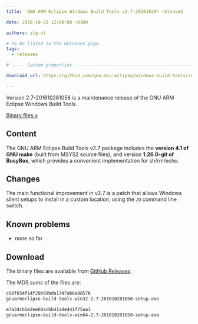 ```yaml
---
title:  GNU ARM Eclipse Windows Build Tools v2.7-20161028* released

date: 2016-10-28 12:00:00 +0300

authors: ilg-ul

# To be listed in the Releases page.
tags:
  - releases

# ----- Custom properties -----------------------------------------------------

download_url: https://github.com/gnu-mcu-eclipse/windows-build-tools/releases/tag/v2.7/

---
```


Version 2.7-201610281058 is a maintenance release of the GNU ARM Eclipse Windows Build Tools.

<!-- truncate -->

<p><a href={frontMatter.download_url}>Binary files »</a></p>

## Content

The GNU ARM Eclipse Build Tools v2.7 package includes the **version 4.1 of GNU make** (built from MSYS2 source files), and version **1.26.0-git of BusyBox**, which provides a convenient implementation for sh/rm/echo.

## Changes

The main functional improvement in v2.7 is a patch that allows Windows silent setups to install in a custom location, using the `/D` command line switch.

## Known problems

* none so far

## Download

The binary files are available from <a href={frontMatter.download_url}>GitHub Releases</a>.

The MD5 sums of the files are:

```txt
c88f834f14f20b99bda1747ab6a8857b
gnuarmeclipse-build-tools-win32-2.7-201610281058-setup.exe

e7a34cb1e2ee68acbb41a4e441f75aa1
gnuarmeclipse-build-tools-win64-2.7-201610281058-setup.exe
```
